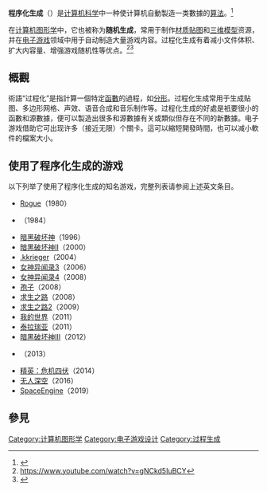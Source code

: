 {{noteTA
|G1 = IT
}}
'''程序化生成'''（{{lang-en|procedural generation}}）是[[计算机科学|计算机科学]]中一种使计算机自動製造一类數據的[[算法|算法]]。<ref> {{Cite book | author = Dale Green | title = Procedural Content Generation for C++ Game Development | publisher = Packt Publishing | date = January 30, 2016 | ISBN = 978-1785886713 | language = en }} </ref>

在[[计算机图形学|计算机图形学]]中，它也被称为'''随机生成'''，常用于制作[[材质贴图|材质贴图]]和[[三维模型|三维模型]]资源，并在[[电子游戏|电子游戏]]领域中用于自动制造大量游戏内容。过程化生成有着减小文件体积、扩大内容量、增强游戏随机性等优点。<ref>https://www.youtube.com/watch?v=gNCkd5IuBCY</ref><ref>{{Cite web |url=http://csie.npu.edu.tw/%E5%AD%B8%E8%A1%93%E7%A0%94%E7%A9%B6/12/Session/B12/%E4%B8%80%E7%A8%AE%E6%96%B0%E7%A9%8E%E7%9A%84%20L-System%20%E8%A9%AE%E9%87%8B%E6%B3%95%E7%94%A8%E6%96%BC%E7%A8%8B%E5%BA%8F%E5%8C%96%E7%94%9F%E6%88%903D%20%E6%A8%B9%E6%9C%A8%E6%A8%A1%E5%9E%8B.pdf |title=一種新穎的 L-System 詮釋法用於程序化生成 3D 樹木模型 |access-date=2016-04-08 |archive-url=https://web.archive.org/web/20160416065316/http://csie.npu.edu.tw/%E5%AD%B8%E8%A1%93%E7%A0%94%E7%A9%B6/12/Session/B12/%E4%B8%80%E7%A8%AE%E6%96%B0%E7%A9%8E%E7%9A%84%20L-System%20%E8%A9%AE%E9%87%8B%E6%B3%95%E7%94%A8%E6%96%BC%E7%A8%8B%E5%BA%8F%E5%8C%96%E7%94%9F%E6%88%903D%20%E6%A8%B9%E6%9C%A8%E6%A8%A1%E5%9E%8B.pdf |archive-date=2016-04-16 |dead-url=yes }}</ref>

==概觀==
術語“过程化”是指計算一個特定[[函數|函數]]的過程，如[[分形|分形]]。过程化生成常用于生成贴图、多边形网格、声效、语音合成和音乐制作等。过程化生成的好處是衹要很小的函數和源數據，便可以製造出很多和源數據有关或類似但存在不同的新數據。电子游戏借助它可出现许多（接近无限）个關卡。這可以縮短開發時間，也可以减小軟件的檔案大小。

==使用了程序化生成的游戏==
以下列举了使用了程序化生成的知名游戏，完整列表请参阅上述英文条目。
*[[Rogue|Rogue]]（1980）
*{{tsl|en|Elite（video game）|Elite}}（1984）
*[[暗黑破坏神_(游戏)|暗黑破坏神]]（1996）
*[[暗黑破坏神II|暗黑破坏神II]]（2000）
*[[.kkrieger|.kkrieger]]（2004）
*[[女神异闻录3|女神异闻录3]]（2006）
*[[女神异闻录4|女神异闻录4]]（2008）
*[[孢子_(游戏)|孢子]]（2008）
*[[求生之路|求生之路]]（2008）
*[[求生之路2|求生之路2]]（2009）
*[[我的世界|我的世界]]（2011）
*[[泰拉瑞亚|泰拉瑞亚]]（2011）
*[[暗黑破坏神III|暗黑破坏神III]]（2012）
*{{tsl|en|Rust_(video_game）|Rust (游戏)|Rust}}（2013）
*[[精英：危机四伏|精英：危机四伏]]（2014）
*[[无人深空|无人深空]]（2016）
*[[SpaceEngine|SpaceEngine]]（2019）

==參見==
{{Reflist}}

[[Category:计算机图形学|Category:计算机图形学]]
[[Category:电子游戏设计|Category:电子游戏设计]]
[[Category:过程生成|Category:过程生成]]